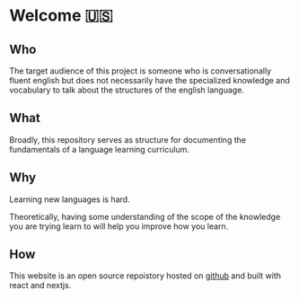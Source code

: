 # Welcome 🇺🇸

## Who

The target audience of this project is someone who is conversationally fluent english but does not necessarily have the specialized knowledge and vocabulary to talk about the structures of the english language.

## What

Broadly, this repository serves as structure for documenting the fundamentals of a language learning curriculum. 

## Why

Learning new languages is hard.

Theoretically, having some understanding of the scope of the knowledge you are trying learn to will help you improve how you learn.

## How

This website is an open source repoistory hosted on [github](https://github.com/jackdfraser/meta-language-learning) and built with react and nextjs.
